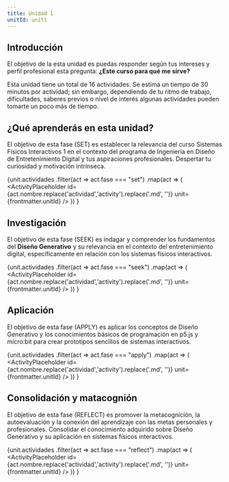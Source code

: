 ```yaml
---
title: Unidad 1
unitId: unit1
---
```




## Introducción

El objetivo de la esta unidad es puedas responder según tus intereses y perfil 
profesional esta pregunta: **¿Este curso para qué me sirve?**

Esta unidad tiene un total de 16 actividades. Se estima un tiempo de 30 minutos 
por actividad; sin embargo, dependiendo de tu ritmo de trabajo, dificultades, 
saberes previos o nivel de interés algunas actividades pueden tomarte un poco 
más de tiempo.

## ¿Qué aprenderás en esta unidad?

El objetivo de esta fase (SET) es establecer la relevancia del curso Sistemas 
Físicos Interactivos 1 en el contexto del programa de Ingeniería en Diseño de 
Entretenimiento Digital y tus aspiraciones profesionales. Despertar tu  
curiosidad y motivación intrínseca.


{unit.actividades
  .filter(act => act.fase === "set")
  .map(act => (
    <ActivityPlaceholder 
      id={act.nombre.replace('actividad','activity').replace('.md', '')} 
      unit={frontmatter.unitId} 
    />
  ))
}

## Investigación

El objetivo de esta fase (SEEK) es indagar y comprender los fundamentos del 
**Diseño Generativo** y su relevancia en el contexto del entretenimiento digital, 
específicamente en relación con los sistemas físicos interactivos.

{unit.actividades
  .filter(act => act.fase === "seek")
  .map(act => (
    <ActivityPlaceholder 
      id={act.nombre.replace('actividad','activity').replace('.md', '')} 
      unit={frontmatter.unitId}
    />
  ))
}

## Aplicación

El objetivo de esta fase (APPLY) es aplicar los conceptos de Diseño Generativo 
y los conocimientos básicos de programación en p5.js y micro:bit para crear 
prototipos sencillos de sistemas interactivos.

{unit.actividades
  .filter(act => act.fase === "apply")
  .map(act => (
    <ActivityPlaceholder 
      id={act.nombre.replace('actividad','activity').replace('.md', '')} 
      unit={frontmatter.unitId} 
    />
  ))
}

## Consolidación y matacognión

El objetivo de esta fase (REFLECT) es promover la metacognición, la autoevaluación y la 
conexión del aprendizaje con las metas personales y profesionales. Consolidar el 
conocimiento adquirido sobre Diseño Generativo y su aplicación en sistemas físicos interactivos.

{unit.actividades
  .filter(act => act.fase === "reflect")
  .map(act => (
    <ActivityPlaceholder 
      id={act.nombre.replace('actividad','activity').replace('.md', '')} 
      unit={frontmatter.unitId} 
    />
  ))
}





